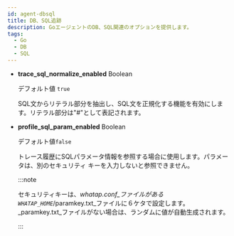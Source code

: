 ```yaml
---
id: agent-dbsql
title: DB、SQL追跡
description: GoエージェントのDB、SQL関連のオプションを提供します。
tags:
  - Go
  - DB
  - SQL
---
```


- **trace_sql_normalize_enabled** <span class='type'>Boolean</span>

  デフォルト値 `true`

  SQL文からリテラル部分を抽出し、SQL文を正規化する機能を有効にします。リテラル部分は"#"として表記されます。

- **profile_sql_param_enabled** <span class='type'>Boolean</span><ScrollToLink anchor='profile-sql-param' />

  デフォルト値`false`

  トレース履歴にSQLパラメータ情報を参照する場合に使用します。パラメータは、別のセキュリティ キーを入力しないと参照できません。

  :::note

  セキュリティキーは、_whatap.conf_ファイルがある`WHATAP_HOME`_/paramkey.txt_ファイルに６ケタで設定します。_paramkey.txt_ファイルがない場合は、ランダムに値が自動生成されます。

  :::
